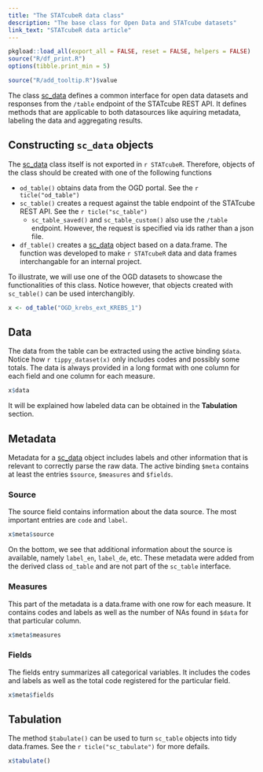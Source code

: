 ```yaml
---
title: "The STATcubeR data class"
description: "The base class for Open Data and STATcube datasets"
link_text: "STATcubeR data article"
---
```


```r
pkgload::load_all(export_all = FALSE, reset = FALSE, helpers = FALSE) 
source("R/df_print.R")
options(tibble.print_min = 5)
```

```r
source("R/add_tooltip.R")$value
```

The class [sc_data] defines a common interface for open data datasets and responses from the `/table` endpoint of the STATcube REST API.
It defines methods that are applicable to both datasources like aquiring metadata, labeling the data and aggregating results.

## Constructing `sc_data` objects

The [sc_data] class itself is not exported in `r STATcubeR`.
Therefore, objects of the class should be created with one of the following functions

* `od_table()` obtains data from the OGD portal.
  See the `r ticle("od_table")`
* `sc_table()` creates a request against the table endpoint of the STATcube REST API.
  See the `r ticle("sc_table")`
    * `sc_table_saved()` and `sc_table_custom()` also use the `/table` endpoint.
       However, the request is specified via ids rather than a json file.
* `df_table()` creates a [sc_data] object based on a data.frame.
  The function was developed to make `r STATcubeR` data and data frames interchangable for an internal project.

To illustrate, we will use one of the OGD datasets to showcase the functionalities of this class.
Notice however, that objects created with `sc_table()` can be used interchangibly.

```r
x <- od_table("OGD_krebs_ext_KREBS_1")
```

## Data

The data from the table can be extracted using the active binding `$data`.
Notice how `r tippy_dataset(x)` only includes codes and possibly some totals.
The data is always provided in a long format with one column for each field and one column for each measure.

```r
x$data
```

It will be explained how labeled data can be obtained in the **Tabulation** section.

## Metadata

Metadata for a [sc_data] object includes labels and other information that is relevant to correctly parse the raw data.
The active binding `$meta` contains at least the entries `$source`, `$measures` and `$fields`.

### Source

The source field contains information about the data source.
The most important entries are `code` and `label`.

```r
x$meta$source
```

On the bottom, we see that additional information about the source is available, namely `label_en`, `label_de`, etc.
These metadata were added from the derived class `od_table` and are not part of the `sc_table` interface.

### Measures

This part of the metadata is a data.frame with one row for each measure.
It contains codes and labels as well as the number of NAs found in `$data` for that particular column.

```r
x$meta$measures
```

### Fields

The fields entry summarizes all categorical variables.
It includes the codes and labels as well as the total code registered for the particular field.

```r
x$meta$fields
```

## Tabulation

The method `$tabulate()` can be used to turn `sc_table` objects into tidy data.frames.
See the `r ticle("sc_tabulate")` for more defails.

```r
x$tabulate()
```

[sc_data]: ../reference/sc_data.html
